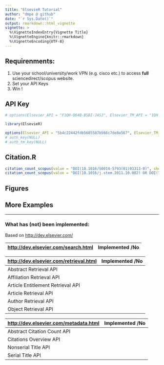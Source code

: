 ```yaml
---
title: "ElsevieR Tutorial"
author: "dmpe @ github"
date: "`r Sys.Date()`"
output: rmarkdown::html_vignette
vignette: >
  %\VignetteIndexEntry{Vignette Title}
  %\VignetteEngine{knitr::rmarkdown}
  %\VignetteEncoding{UTF-8}
---
```


## Requirenments:

1. Use your school/university/work VPN (e.g. cisco etc.) to access **full** sciencedirect/scopus website.
2. Set your API Keys
3. Win !

## API Key

```r
# options(Elsevier_API = "F1QH-Q64B-BSBI-JASJ", Elsevier_TM_API = "1QH-Q64B-BSBI-JAS")

```

```r
library(ElsevieR)

options(Elsevier_API = "5b4c22442fdb5685587b566c7de8a567", Elsevier_TM_API = "c2494d00460743fb8a299ca3de737083")
# auth_key(NULL)
# auth_tm_key(NULL)
```

## Citation.R

```r
citation_count_scopus(value = "DOI(10.1016/S0014-5793(01)03313-0)", showRequestURL = TRUE)
citation_count_scopus(value = "DOI(10.1016/j.stem.2011.10.002) OR DOI(10.1098/rsbl.2011.0293)", fields = "citedby-count,prism:doi", showRequestURL = TRUE)
```


## Figures


## More Examples


----

### What has (not) been implemented:


Based on <http://dev.elsevier.com/>


<http://dev.elsevier.com/search.html>  | Implemented /No
------------- | -------------



<http://dev.elsevier.com/retrieval.html>  | Implemented /No
------------- | -------------
Abstract Retrieval API   | 
Affiliation Retrieval API  | 
Article Entitlement Retrieval API   | 
Article Retrieval API   | 
Author Retrieval API   | 
Object Retrieval API   | 


<http://dev.elsevier.com/metadata.html>  | Implemented /No
------------- | -------------
Abstract Citation Count API   | 
Citations Overview API   | 
Nonserial Title API  | 
Serial Title API  | 










